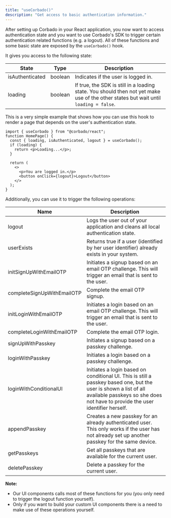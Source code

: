 ```yaml
---
title: "useCorbado()"
description: "Get access to basic authentication information."
---
```


After setting up Corbado in your React application, you now want to access authentication state and you want to use Corbado's SDK to trigger certain authentication related functions (e.g. a logout). All of these functions and some basic state are exposed by the `useCorbado()` hook.

It gives you access to the following state:

| State           | Type    | Description                                                                                                                          |
| --------------- | ------- | ------------------------------------------------------------------------------------------------------------------------------------ |
| isAuthenticated | boolean | Indicates if the user is logged in.                                                                                                  |
| loading         | boolean | If true, the SDK is still in a loading state. You should then not yet make use of the other states but wait until `loading = false`. |

This is a very simple example that shows how you can use this hook to render a page that depends on the user's authentication state.

```tsx HomePage.tsx
import { useCorbado } from "@corbado/react";
function HomePage() {
  const { loading, isAuthenticated, logout } = useCorbado();
  if (loading) {
    return <p>Loading...</p>;
  }

  return (
    <>
      <p>You are logged in.</p>
      <button onClick={logout}>Logout</button>
    </>
  );
}
```

Additionally, you can use it to trigger the following operations:

| Name                       | Description                                                                                                                                                                                       |
| -------------------------- | ------------------------------------------------------------------------------------------------------------------------------------------------------------------------------------------------- |
| logout                     | Logs the user out of your application and cleans all local authentication state.                                                                                                                  |
| userExists                 | Returns true if a user (identified by her user identifier) already exists in your system.                                                                                                         |
| initSignUpWithEmailOTP     | Initiates a signup based on an email OTP challenge. This will trigger an email that is sent to the user.                                                                                          |
| completeSignUpWithEmailOTP | Complete the email OTP signup.                                                                                                                                                                    |
| initLoginWithEmailOTP      | Initiates a login based on an email OTP challenge. This will trigger an email that is sent to the user.                                                                                           |
| completeLoginWithEmailOTP  | Complete the email OTP login.                                                                                                                                                                     |
| signUpWithPasskey          | Initiates a signup based on a passkey challenge.                                                                                                                                                  |
| loginWithPasskey           | Initiates a login based on a passkey challenge.                                                                                                                                                   |
| loginWithConditionalUI     | Initiates a login based on conditional UI. This is still a passkey based one, but the user is shown a list of all available passkeys so she does not have to provide the user identifier herself. |
| appendPasskey              | Creates a new passkey for an already authenticated user. This only works if the user has not already set up another passkey for the same device.                                                  |
| getPasskeys                | Get all passkeys that are available for the current user.                                                                                                                                         |
| deletePasskey              | Delete a passkey for the current user.                                                                                                                                                            |

**Note:**

- Our UI components calls most of these functions for you (you only need to trigger the logout function yourself).&#x20;
- Only if you want to build your custom UI components there is a need to make use of these operations yourself.
